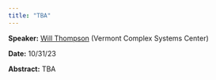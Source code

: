 ```yaml
---
title: "TBA"
---
```

**Speaker:** [Will Thompson](https://www.willhwthompson.com/) (Vermont Complex Systems Center)

**Date:** 10/31/23

**Abstract:** TBA